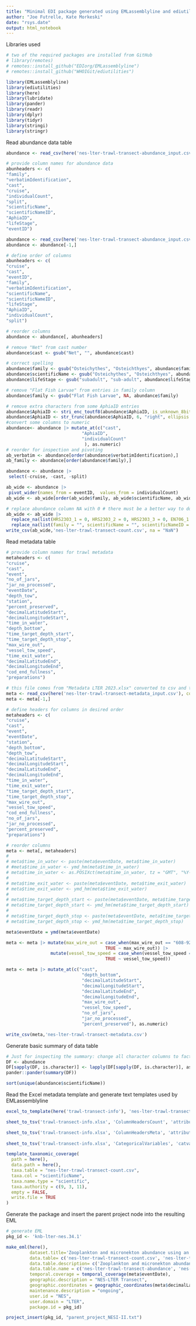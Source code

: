 ```yaml
---
title: "Minimal EDI package generated using EMLassemblyline and ediutilities"
author: "Joe Futrelle, Kate Morkeski"
date: "rsys.date"
output: html_notebook
---
```


Libraries used

```r
# two of the required packages are installed from GitHub
# library(remotes)
# remotes::install_github("EDIorg/EMLassemblyline")
# remotes::install_github("WHOIGit/ediutilities")

library(EMLassemblyline)
library(ediutilities)
library(here)
library(lubridate)
library(pander)
library(readr)
library(dplyr)
library(tidyr)
library(stringi)
library(stringr)

```

Read abundance data table

```r

abundance <- read_csv(here('nes-lter-trawl-transect-abundance_input.csv'))

# provide column names for abundance data
abunheaders <- c(
"family",
"verbatimIdentification",
"cast",
"cruise",
"individualCount",
"split",
"scientificName",
"scientificNameID",
"AphiaID",
"lifeStage",
"eventID")

abundance <- read_csv(here('nes-lter-trawl-transect-abundance_input.csv'), col_names = abunheaders)
abundance <- abundance[-1,]

# define order of columns
abunheaders <- c(
"cruise",
"cast",
"eventID",
"family",
"verbatimIdentification",
"scientificName",
"scientificNameID",
"lifeStage",
"AphiaID",
"individualCount",
"split")

# reorder columns 
abundance <- abundance[, abunheaders]

# remove "Net" from cast number
abundance$cast <- gsub("Net", "", abundance$cast)

# correct spelling
abundance$family <- gsub("Osteichythes", "Osteichthyes", abundance$family)
abundance$scientificName <- gsub("Osteichythes", "Osteichthyes", abundance$scientificName)
abundance$lifeStage <- gsub("subadult", "sub-adult", abundance$lifeStage)

# remove "Flat Fish Larvae" from entries in family column
abundance$family <- gsub("Flat Fish Larvae", NA, abundance$family)

# remove extra characters from some AphiaID entries
abundance$AphiaID <- stri_enc_toutf8(abundance$AphiaID, is_unknown_8bit = TRUE, validate = TRUE)
abundance$AphiaID <- str_trunc(abundance$AphiaID, 6, "right", ellipsis = "")
#convert some columns to numeric 
abundance<- abundance |> mutate_at(c("cast", 
                             "AphiaID",
                             "individualCount"
                              ), as.numeric)
# reorder for inspection and pivoting
ab_verbatim <- abundance[order(abundance$verbatimIdentification),]
ab_family <- abundance[order(abundance$family),]

abundance <- abundance |> 
 select(-cruise, -cast, -split) 

ab_wide <- abundance |> 
 pivot_wider(names_from = eventID,  values_from = individualCount)  
ab_wide <- ab_wide[order(ab_wide$family, ab_wide$scientificName, ab_wide$verbatimIdentification),]

# replace abundance column NA with 0 # there must be a better way to do this
ab_wide <- ab_wide |> 
  replace_na(list(HRS2303_1 = 0, HRS2303_2 = 0, HRS2303_3 = 0, EN706_1 = 0, EN706_2= 0, EN706_3= 0, AR77_3= 0, AR77_4= 0, AR77_5 = 0)) |>
  replace_na(list(family = "", scientificName = "", scientificNameID = ""))
write_csv(ab_wide,'nes-lter-trawl-transect-count.csv', na = "NaN")

```

Read metadata table

```r
  
# provide column names for trawl metadata
metaheaders <- c(
"cruise",
"cast",
"event",
"no_of_jars", 
"jar_no_processed",
"eventDate",
"depth_tow",
"station",
"percent_preserved",
"decimalLatitudeStart",
"decimalLongitudeStart",
"time_in_water",
"depth_bottom",
"time_target_depth_start",
"time_target_depth_stop",
"max_wire_out",
"vessel_tow_speed",
"time_exit_water",
"decimalLatitudeEnd",
"decimalLongitudeEnd",
"cod_end_fullness",
"preparations")

# this file comes from "Metadata LTER 2023.xlsx" converted to csv and two non-decimal coordinate values edited to decimal values
meta <- read_csv(here('nes-lter-trawl-transect-metadata_input.csv'), col_names = metaheaders)
meta <- meta[-1,]

# define headers for columns in desired order
metaheaders <- c(
"cruise",
"cast",
"event",
"eventDate",
"station",
"depth_bottom",
"depth_tow",
"decimalLatitudeStart",
"decimalLongitudeStart",
"decimalLatitudeEnd",
"decimalLongitudeEnd",
"time_in_water",
"time_exit_water",
"time_target_depth_start",
"time_target_depth_stop",
"max_wire_out",
"vessel_tow_speed",
"cod_end_fullness",
"no_of_jars", 
"jar_no_processed",
"percent_preserved",
"preparations")

# reorder columns 
meta <- meta[, metaheaders]
# 
# meta$time_in_water <- paste(meta$eventDate, meta$time_in_water)
# #meta$time_in_water <- ymd_hm(meta$time_in_water)
# meta$time_in_water <- as.POSIXct(meta$time_in_water, tz = "GMT", "%Y-%m-%d %H:%M")
# 
# meta$time_exit_water <- paste(meta$eventDate, meta$time_exit_water)
# meta$time_exit_water <- ymd_hm(meta$time_exit_water)
# 
# meta$time_target_depth_start <- paste(meta$eventDate, meta$time_target_depth_start)
# meta$time_target_depth_start <- ymd_hm(meta$time_target_depth_start)
# 
# meta$time_target_depth_stop <- paste(meta$eventDate, meta$time_target_depth_stop)
# meta$time_target_depth_stop <- ymd_hm(meta$time_target_depth_stop)

meta$eventDate = ymd(meta$eventDate)

meta <- meta |> mutate(max_wire_out = case_when(max_wire_out == "608-928" ~ "928",
                                      TRUE ~ max_wire_out)) |>
                 mutate(vessel_tow_speed = case_when(vessel_tow_speed == "2-2.3" ~ "2.2",
                                      TRUE ~ vessel_tow_speed))

meta <- meta |> mutate_at(c("cast",
                             "depth_bottom",
                             "decimalLatitudeStart",
                             "decimalLongitudeStart",
                             "decimalLatitudeEnd",
                             "decimalLongitudeEnd",
                             "max_wire_out",
                             "vessel_tow_speed",
                             "no_of_jars",
                             "jar_no_processed",
                             "percent_preserved"), as.numeric)

write_csv(meta,'nes-lter-trawl-transect-metadata.csv')

```

Generate basic summary of data table

```r
# Just for inspecting the summary: change all character columns to factor
DF <- abundance
DF[sapply(DF, is.character)] <- lapply(DF[sapply(DF, is.character)], as.factor)
pander::pander(summary(DF))

sort(unique(abundance$scientificName))

```

Read the Excel metadata template and generate text templates used by
EMLassemblyline

```r
excel_to_template(here('trawl-transect-info'), 'nes-lter-trawl-transect', rights='CCBY', file_type=".md")

sheet_to_tsv('trawl-transect-info.xlsx', 'ColumnHeadersCount', 'attributes_nes-lter-trawl-transect-count.txt')

sheet_to_tsv('trawl-transect-info.xlsx', 'ColumnHeadersMeta', 'attributes_nes-lter-trawl-transect-metadata.txt')
 
sheet_to_tsv('trawl-transect-info.xlsx', 'CategoricalVariables', 'catvars_nes-lter-trawl-transect-count.txt')         

template_taxonomic_coverage(
  path = here(),
  data.path = here(),
  taxa.table = "nes-lter-trawl-transect-count.csv",
  taxa.col = "scientificName",
  taxa.name.type = "scientific",
  taxa.authority = c(9, 3, 11),
  empty = FALSE,
  write.file = TRUE
)

```
Generate the package and insert the parent project node into the resulting EML

```r
# generate EML
pkg_id <- 'knb-lter-nes.34.1'

make_eml(here(),
         dataset.title='Zooplankton and micronekton abundance using an Isaacs-Kidd Midwater trawl on Northeast U.S. Shelf Long Term Ecological Research (NES-LTER) Transect cruises, ongoing since 2023',
         data.table= c('nes-lter-trawl-transect-count.csv', 'nes-lter-trawl-transect-metadata.csv'),
         data.table.description= c('Zooplankton and micronekton abundance', 'Net tow metadata'),
         data.table.name = c('nes-lter-trawl-transect-abundance', 'nes-lter-trawl-transect-metadata'),
         temporal.coverage = temporal_coverage(meta$eventDate),
         geographic.description = "NES-LTER Transect",
         geographic.coordinates = geographic_coordinates(meta$decimalLatitudeStart, meta$decimalLongitudeStart),
         maintenance.description = "ongoing",
         user.id = "NES",
         user.domain = "LTER",
         package.id = pkg_id)

project_insert(pkg_id, "parent_project_NESI-II.txt")
```
